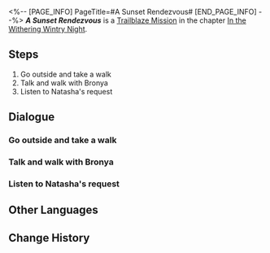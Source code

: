 <%-- [PAGE_INFO]
PageTitle=#A Sunset Rendezvous#
[END_PAGE_INFO] --%>
{{Stub|Dialogue.}}
{{Mission Infobox
|id            = 1010602
|title         = 
|image         = <!--Mission A Sunset Rendezvous.png-->
|type          = Trailblaze
|event_name    = 
|chapter       = In the Withering Wintry Night
|requirements  = [[Trailblaze Mission]] ''[[A Sunset Rendezvous]]'' completed
|summary       = <!--official mission summary from Fate's Atlas-->
|characters    = Natasha; Trailblazer
|startLocation = [[Jarilo-VI]] - [[Boulder Town]]
|world         = Jarilo-VI
|area          = Boulder Town
|prev          = 
|next          = The Past Will Return as an Avalanche
|exp           = 600
|credits       = 8000
|stellarJade   = 
|other         = {{Card List|Adventure Log*3; Condensed Aether*1}}
}}
'''''A Sunset Rendezvous''''' is a [[Trailblaze Mission]] in the chapter [[In the Withering Wintry Night]].

==Steps==
# Go outside and take a walk
# Talk and walk with Bronya
# Listen to Natasha's request

<!--
==Gameplay Notes==

--><!--
==Trial Character==

-->
==Dialogue==
{{Stub Dialogue}}
===Go outside and take a walk===
{{Mission Description|type=trailblaze|location=Boulder Town|Although this night was not disturbed by the sound of the footsteps of the troops, you were abruptly awakened by the eerie whispers in your dream.<br />You've had the same nightmare for several days in a row. This odd coincidence has made it hard for you to fall asleep.<br />You've tried sleeping in all postures, and forcing yourself to sleep will only cause more frustration... Why don't you go outside and take a walk?}}
{{Dialogue Start}}
:{{tx}}
{{Dialogue End}}

===Talk and walk with Bronya===
{{Mission Description|type=trailblaze|location=<!--to be added-->|update|You discover Bronya outside. She seems to be having trouble sleeping as well.<br />Insomniacs often attract one another... Now you understand that the saying might not be just a joke.<br />Talk to Bronya and ask her why she looks so worried.}}
{{Dialogue Start}}
:{{tx}}
{{Dialogue End}}

===Listen to Natasha's request===
{{Mission Description|type=trailblaze|location=Boulder Town|update|The two suffering from the same illness decide to walk around to ease their minds. You discover Seele and Natasha chatting on the side of the street.<br />The two seem to be in trouble and Natasha asks for your help despite Seele's disapproval. You should probably hear what Natasha's request is all about.<br />However... Why is everyone out so late at night?}}
{{Dialogue Start}}
:{{tx}}
{{Dialogue End}}

==Other Languages==
{{Other Languages
|en   = A Sunset Rendezvous
|zhs  = 相会在日落时分
|zht  = 相會在日落時分
|ja   = 夕方の逢瀬
|ko   = 해질녘의 만남
|es   = Encuentro al atardecer
|fr   = Un rendez-vous au coucher du soleil
|ru   = Свидание на закате
|th   = พบกันเมื่อยามอัสดง
|vi   = Điểm Hẹn Hoàng Hôn
|de   = Ein Rendezvous bei Sonnenuntergang
|id   = Pertemuan Matahari Terbenam
|pt   = Um Encontro ao Pôr do Sol
}}

==Change History==
{{Change History|1.0}}
